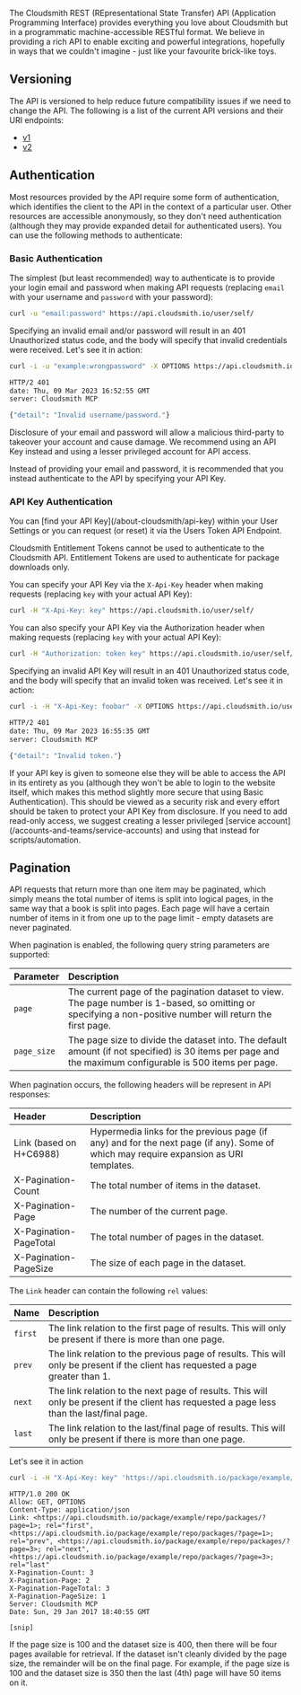 
The Cloudsmith REST (REpresentational State Transfer) API (Application Programming Interface) provides everything you love about Cloudsmith but in a programmatic machine-accessible RESTful format. We believe in providing a rich API to enable exciting and powerful integrations, hopefully in ways that we couldn't imagine - just like your favourite brick-like toys.

## Versioning

The API is versioned to help reduce future compatibility issues if we need to change the API. The following is a list of the current API versions and their URI endpoints:

- [v1](https://api.cloudsmith.io/)
- [v2](https://api.cloudsmith.io/v2)

## Authentication

Most resources provided by the API require some form of authentication, which identifies the client to the API in the context of a particular user. Other resources are accessible anonymously, so they don't need authentication (although they may provide expanded detail for authenticated users). You can use the following methods to authenticate:

### Basic Authentication

The simplest (but least recommended) way to authenticate is to provide your login email and password when making API requests (replacing `email` with your username and `password` with your password):

```bash
curl -u "email:password" https://api.cloudsmith.io/user/self/
```

Specifying an invalid email and/or password will result in an 401 Unauthorized status code, and the body will specify that invalid credentials were received. Let's see it in action:

```bash
curl -i -u "example:wrongpassword" -X OPTIONS https://api.cloudsmith.io/user/self/

HTTP/2 401
date: Thu, 09 Mar 2023 16:52:55 GMT
server: Cloudsmith MCP

{"detail": "Invalid username/password."}
```

<Note variant="warning" headline="Warning">
Disclosure of your email and password will allow a malicious third-party to takeover your account and cause damage. We recommend using an API Key instead and using a lesser privileged account for API access.

Instead of providing your email and password, it is recommended that you instead authenticate to the API by specifying your API Key.
</Note>

### API Key Authentication

<Note variant="note" headline="Getting your API Key">
You can [find your API Key](/about-cloudsmith/api-key) within your User Settings or you can request (or reset) it via the Users Token API Endpoint.

Cloudsmith Entitlement Tokens cannot be used to authenticate to the Cloudsmith API. Entitlement Tokens are used to authenticate for package downloads only.
</Note>

You can specify your API Key via the `X-Api-Key` header when making requests (replacing `key` with your actual API Key):

```bash
curl -H "X-Api-Key: key" https://api.cloudsmith.io/user/self/
```

You can also specify your API Key via the Authorization header when making requests (replacing `key` with your actual API Key):

```bash
curl -H "Authorization: token key" https://api.cloudsmith.io/user/self/
```

Specifying an invalid API Key will result in an 401 Unauthorized status code, and the body will specify that an invalid token was received. Let's see it in action:

```bash
curl -i -H "X-Api-Key: foobar" -X OPTIONS https://api.cloudsmith.io/user/self/

HTTP/2 401
date: Thu, 09 Mar 2023 16:55:35 GMT
server: Cloudsmith MCP

{"detail": "Invalid token."}
```

<Note variant="warning" headline="Use Service Accounts">
If your API key is given to someone else they will be able to access the API in its entirety as you (although they won't be able to login to the website itself, which makes this method slightly more secure that using Basic Authentication). This should be viewed as a security risk and every effort should be taken to protect your API Key from disclosure. If you need to add read-only access, we suggest creating a lesser privileged [service account](/accounts-and-teams/service-accounts) and using that instead for scripts/automation.
</Note>

## Pagination

API requests that return more than one item may be paginated, which simply means the total number of items is split into logical pages, in the same way that a book is split into pages. Each page will have a certain number of items in it from one up to the page limit - empty datasets are never paginated.

When pagination is enabled, the following query string parameters are supported:

| Parameter | Description |
| :--- | :--- |
| `page` | The current page of the pagination dataset to view. The page number is 1-based, so omitting or specifying a non-positive number will return the first page. |
| `page_size` | The page size to divide the dataset into. The default amount (if not specified) is 30 items per page and the maximum configurable is 500 items per page. |

When pagination occurs, the following headers will be represent in API responses:

| Header | Description |
| :--- | :--- |
| Link (based on H+C6988) | Hypermedia links for the previous page (if any) and for the next page (if any). Some of which may require expansion as URI templates. |
| X-Pagination-Count | The total number of items in the dataset. |
| X-Pagination-Page | The number of the current page. |
| X-Pagination-PageTotal | The total number of pages in the dataset. |
| X-Pagination-PageSize | The size of each page in the dataset. |

The `Link` header can contain the following `rel` values:

| Name | Description |
| :--- | :--- |
| `first` | The link relation to the first page of results. This will only be present if there is more than one page. |
| `prev` | The link relation to the previous page of results. This will only be present if the client has requested a page greater than 1. |
| `next` | The link relation to the next page of results. This will only be present if the client has requested a page less than the last/final page. |
| `last` | The link relation to the last/final page of results. This will only be present if there is more than one page. |

Let's see it in action

```bash
curl -i -H "X-Api-Key: key" 'https://api.cloudsmith.io/package/example/repo/packages/?page=2&page_size=1'
```

```
HTTP/1.0 200 OK
Allow: GET, OPTIONS
Content-Type: application/json
Link: <https://api.cloudsmith.io/package/example/repo/packages/?page=1>; rel="first", <https://api.cloudsmith.io/package/example/repo/packages/?page=1>; rel="prev", <https://api.cloudsmith.io/package/example/repo/packages/?page=3>; rel="next", <https://api.cloudsmith.io/package/example/repo/packages/?page=3>; rel="last"
X-Pagination-Count: 3
X-Pagination-Page: 2
X-Pagination-PageTotal: 3
X-Pagination-PageSize: 1
Server: Cloudsmith MCP
Date: Sun, 29 Jan 2017 18:40:55 GMT

[snip]
```

<Note variant="warning" headline="Page Sizes / Remainders">
If the page size is 100 and the dataset size is 400, then there will be four pages available for retrieval. If the dataset isn't cleanly divided by the page size, the remainder will be on the final page. For example, if the page size is 100 and the dataset size is 350 then the last (4th) page will have 50 items on it.
</Note>